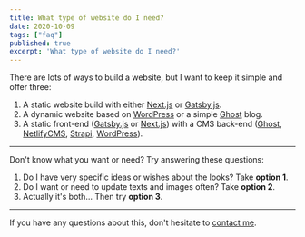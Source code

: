 ```yaml
---
title: What type of website do I need?
date: 2020-10-09
tags: ["faq"]
published: true
excerpt: 'What type of website do I need?'
---
```


There are lots of ways to build a website, but I want to keep it simple and offer three:

1. A static website build with either [Next.js](https://nextjs.org/) or [Gatsby.js](https://www.gatsbyjs.com/).
2. A dynamic website based on [WordPress](https://wordpress.org/) or a simple [Ghost](https://ghost.org/) blog.
3. A static front-end ([Gatsby.js](https://www.gatsbyjs.com/) or [Next.js](https://nextjs.org/)) with a CMS back-end ([Ghost](https://wordpress.org/), [NetlifyCMS](https://www.netlifycms.org/), [Strapi](https://strapi.io/), [WordPress](https://ghost.org/)).
* * *
Don't know what you want or need? Try answering these questions:

1. Do I have very specific ideas or wishes about the looks? Take **option 1**.
2. Do I want or need to update texts and images often? Take **option 2**.
3. Actually it's both... Then try **option 3**.

***

If you have any questions about this, don't hesitate to [contact me](/home#Contact).
